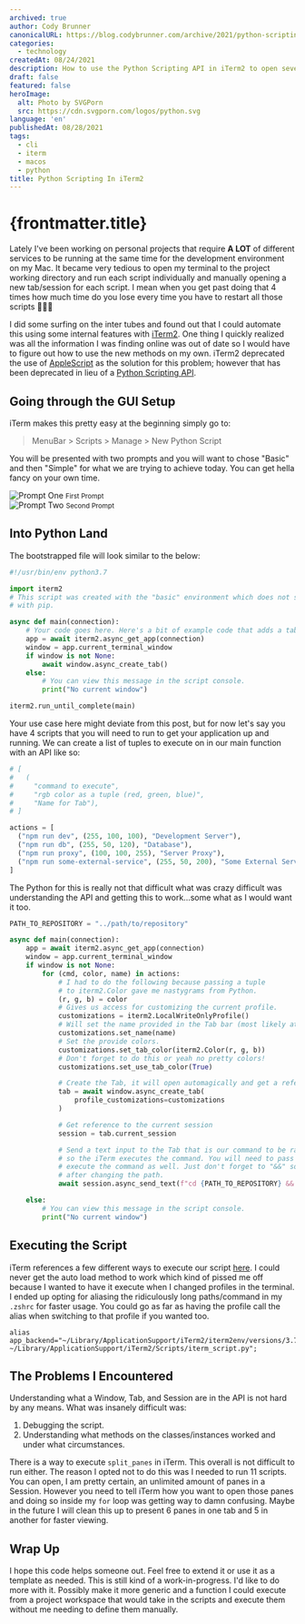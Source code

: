```yaml
---
archived: true
author: Cody Brunner
canonicalURL: https://blog.codybrunner.com/archive/2021/python-scripting-in-iterm2
categories:
  - technology
createdAt: 08/24/2021
description: How to use the Python Scripting API in iTerm2 to open several tabs and execute commands in those tabs.
draft: false
featured: false
heroImage:
  alt: Photo by SVGPorn
  src: https://cdn.svgporn.com/logos/python.svg
language: 'en'
publishedAt: 08/28/2021
tags:
  - cli
  - iterm
  - macos
  - python
title: Python Scripting In iTerm2
---
```



# {frontmatter.title}

Lately I've been working on personal projects that require **A LOT** of different services to be running at the same time for the development environment on my Mac. It became very tedious to open my terminal to the project working directory and run each script individually and manually opening a new tab/session for each script. I mean when you get past doing that 4 times how much time do you lose every time you have to restart all those scripts 🤦🏻‍♂️

I did some surfing on the inter tubes and found out that I could automate this using some internal features with [iTerm2](https://iterm2.com). One thing I quickly realized was all the information I was finding online was out of date so I would have to figure out how to use the new methods on my own. iTerm2 deprecated the use of [AppleScript](https://developer.apple.com/library/archive/documentation/AppleScript/Conceptual/AppleScriptLangGuide/introduction/ASLR_intro.html) as the solution for this problem; however that has been deprecated in lieu of a [Python Scripting API](https://iterm2.com/python-api/).

## Going through the GUI Setup

iTerm makes this pretty easy at the beginning simply go to:

> MenuBar > Scripts > Manage > New Python Script

You will be presented with two prompts and you will want to chose "Basic" and then "Simple" for what we are trying to achieve today. You can get hella fancy on your own time.

<div class='flex flex-col items-center justify-center bg-aura-black'>
	<img alt='Prompt One' class='h-96' src={image} />
	<small class='text-aura-gray'>First Prompt</small>
</div>

<div class='flex flex-col items-center justify-center bg-aura-black'>
	<img alt='Prompt Two' class='h-96' src={imageTwo} />
	<small class='text-aura-gray'>Second Prompt</small>
</div>

## Into Python Land

The bootstrapped file will look similar to the below:

```python:iterm_script.py
#!/usr/bin/env python3.7

import iterm2
# This script was created with the "basic" environment which does not support adding dependencies
# with pip.

async def main(connection):
    # Your code goes here. Here's a bit of example code that adds a tab to the current window:
    app = await iterm2.async_get_app(connection)
    window = app.current_terminal_window
    if window is not None:
        await window.async_create_tab()
    else:
        # You can view this message in the script console.
        print("No current window")

iterm2.run_until_complete(main)
```

Your use case here might deviate from this post, but for now let's say you have 4 scripts that you will need to run to get your application up and running. We can create a list of tuples to execute on in our main function with an API like so:

```python
# [
#   (
#     "command to execute",
#     "rgb color as a tuple (red, green, blue)",
#     "Name for Tab"),
# ]

actions = [
  ("npm run dev", (255, 100, 100), "Development Server"),
  ("npm run db", (255, 50, 120), "Database"),
  ("npm run proxy", (100, 100, 255), "Server Proxy"),
  ("npm run some-external-service", (255, 50, 200), "Some External Service"),
]
```

The Python for this is really not that difficult what was crazy difficult was understanding the API and getting this to work...some what as I would want it too.

```python:iterm_script.py
PATH_TO_REPOSITORY = "../path/to/repository"

async def main(connection):
    app = await iterm2.async_get_app(connection)
    window = app.current_terminal_window
    if window is not None:
        for (cmd, color, name) in actions:
            # I had to do the following because passing a tuple
            # to iterm2.Color gave me nastygrams from Python.
            (r, g, b) = color
            # Gives us access for customizing the current profile.
            customizations = iterm2.LocalWriteOnlyProfile()
            # Will set the name provided in the Tab bar (most likely at the top, depends on yours settings).
            customizations.set_name(name)
            # Set the provide colors.
            customizations.set_tab_color(iterm2.Color(r, g, b))
            # Don't forget to do this or yeah no pretty colors!
            customizations.set_use_tab_color(True)

            # Create the Tab, it will open automagically and get a reference to the tab.
            tab = await window.async_create_tab(
                profile_customizations=customizations
            )

            # Get reference to the current session
            session = tab.current_session

            # Send a text input to the Tab that is our command to be ran and run a newline
            # so the iTerm executes the command. You will need to pass the path in which to
            # execute the command as well. Just don't forget to "&&" so your command runs
            # after changing the path.
            await session.async_send_text(f"cd {PATH_TO_REPOSITORY} && {cmd}\n")

    else:
        # You can view this message in the script console.
        print("No current window")
```

## Executing the Script

iTerm references a few different ways to execute our script [here](https://iterm2.com/python-api/tutorial/running.html). I could never get the auto load method to work which kind of pissed me off because I wanted to have it execute when I changed profiles in the terminal. I ended up opting for aliasing the ridiculously long paths/command in my `.zshrc` for faster usage. You could go as far as having the profile call the alias when switching to that profile if you wanted too.

```shell:.zshrc
alias app_backend="~/Library/ApplicationSupport/iTerm2/iterm2env/versions/3.7.9/bin/python3 ~/Library/ApplicationSupport/iTerm2/Scripts/iterm_script.py";
```

## The Problems I Encountered

Understanding what a Window, Tab, and Session are in the API is not hard by any means. What was insanely difficult was:

1. Debugging the script.
2. Understanding what methods on the classes/instances worked and under what circumstances.

There is a way to execute `split_panes` in iTerm. This overall is not difficult to run either. The reason I opted not to do this was I needed to run 11 scripts. You can open, I am pretty certain, an unlimited amount of panes in a Session. However you need to tell iTerm how you want to open those panes and doing so inside my `for` loop was getting way to damn confusing. Maybe in the future I will clean this up to present 6 panes in one tab and 5 in another for faster viewing.

## Wrap Up

I hope this code helps someone out. Feel free to extend it or use it as a template as needed. This is still kind of a work-in-progress. I'd like to do more with it. Possibly make it more generic and a function I could execute from a project workspace that would take in the scripts and execute them without me needing to define them manually.

<Signature />

